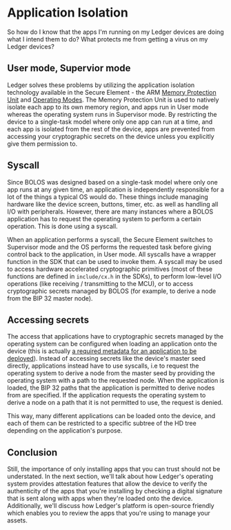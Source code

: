 # Application Isolation

So how do I know that the apps I'm running on my Ledger devices are doing what I intend them to do? What protects me from getting a virus on my Ledger devices?


## User mode, Supervior mode

Ledger solves these problems by utilizing the application isolation technology available in the Secure Element - the ARM [Memory Protection Unit](http://infocenter.arm.com/help/index.jsp?topic=/com.arm.doc.dai0179b/CHDFDFIG.html) and [Operating Modes](http://infocenter.arm.com/help/index.jsp?topic=/com.arm.doc.ddi0210c/Cihhcjia.html). The Memory Protection Unit is used to natively isolate each app to its own memory region, and apps run in User mode whereas the operating system runs in Supervisor mode. By restricting the device to a single-task model where only one app can run at a time, and each app is isolated from the rest of the device, apps are prevented from accessing your cryptographic secrets on the device unless you explicitly give them permission to.


## Syscall

Since BOLOS was designed based on a single-task model where only one app runs at any given time, an application is independently responsible for a lot of the things a typical OS would do. These things include managing hardware like the device screen, buttons, timer, etc. as well as handling all I/O with peripherals. However, there are many instances where a BOLOS application has to request the operating system to perform a certain operation. This is done using a syscall.

When an application performs a syscall, the Secure Element switches to Supervisor mode and the OS performs the requested task before giving control back to the application, in User mode. All syscalls have a wrapper function in the SDK that can be used to invoke them. A syscall may be used to access hardware accelerated cryptographic primitives (most of these functions are defined in `include/cx.h` in the SDKs), to perform low-level I/O operations (like receiving / transmitting to the MCU), or to access cryptographic secrets managed by BOLOS (for example, to derive a node from the BIP 32 master node).


## Accessing secrets

The access that applications have to cryptographic secrets managed by the operating system can be configured when
loading an application onto the device (this is actually [a required metadata for an application to be deployed](../../how-to-deploy/requirements/security#derivation-path)).
Instead of accessing secrets like the device's master seed directly, applications instead have to use syscalls, i.e to
request the operating system to derive a node from the master seed by providing the operating system with a path to the
requested node. When the application is loaded, the BIP 32 paths that the application is permitted to derive nodes from
are specified. If the application requests the operating system to derive a node on a path that it is not permitted to
use, the request is denied.

This way, many different applications can be loaded onto the device, and each of them can be restricted to a specific
subtree of the HD tree depending on the application's purpose.


## Conclusion

Still, the importance of only installing apps that you can trust should not be understated. In the next section, we'll
talk about how Ledger's operating system provides attestation features that allow the device to verify the authenticity
of the apps that you're installing by checking a digital signature that is sent along with apps when they're loaded onto
the device. Additionally, we'll discuss how Ledger's platform is open-source friendly which enables you to review the
apps that you're using to manage your assets.
